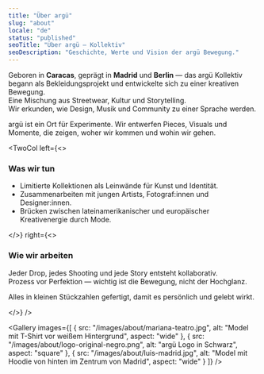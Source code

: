 ```yaml
---
title: "Über argü"
slug: "about"
locale: "de"
status: "published"
seoTitle: "Über argü — Kollektiv"
seoDescription: "Geschichte, Werte und Vision der argü Bewegung."
---
```


<Hero title="argü" kicker="Kollektiv" subtitle="Kunst ist überall" />

Geboren in **Caracas**, geprägt in **Madrid** und **Berlin** — das argü Kollektiv begann als Bekleidungsprojekt und entwickelte sich zu einer kreativen Bewegung.  
Eine Mischung aus Streetwear, Kultur und Storytelling.  
Wir erkunden, wie Design, Musik und Community zu einer Sprache werden.

<Callout tone="success">
argü ist ein Ort für Experimente.  
Wir entwerfen Pieces, Visuals und Momente, die zeigen, woher wir kommen und wohin wir gehen.
</Callout>

<TwoCol
  left={<>
    <h3>Was wir tun</h3>
    <ul>
      <li>Limitierte Kollektionen als Leinwände für Kunst und Identität.</li>
      <li>Zusammenarbeiten mit jungen Artists, Fotograf:innen und Designer:innen.</li>
      <li>Brücken zwischen lateinamerikanischer und europäischer Kreativenergie durch Mode.</li>
    </ul>
  </>}
  right={<>
    <h3>Wie wir arbeiten</h3>
    <p>Jeder Drop, jedes Shooting und jede Story entsteht kollaborativ.  
    Prozess vor Perfektion — wichtig ist die Bewegung, nicht der Hochglanz.</p>
    <p>Alles in kleinen Stückzahlen gefertigt, damit es persönlich und gelebt wirkt.</p>
  </>}
/>

<Gallery images={[
  { src: "/images/about/mariana-teatro.jpg", alt: "Model mit T-Shirt vor weißem Hintergrund", aspect: "wide" },
  { src: "/images/about/logo-original-negro.png", alt: "argü Logo in Schwarz", aspect: "square" },
  { src: "/images/about/luis-madrid.jpg", alt: "Model mit Hoodie von hinten im Zentrum von Madrid", aspect: "wide" }
]} />
